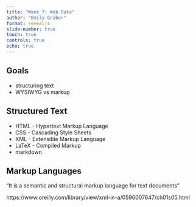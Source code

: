 ```yaml
---
title: "Week 7: Web Data"
author: "Emily Graber"
format: revealjs
slide-number: true
touch: true
controls: true
echo: true
---
```


## Goals

- structuring text
- WYSIWYG vs markup

## Structured Text

- HTML - Hypertext Markup Language
- CSS - Cascading Style Sheets
- XML - Extensible Markup Language
- LaTeX - Compiled Markup
- markdown

## Markup Languages

"It is a semantic and structural markup language for text documents"

::: footer
https://www.oreilly.com/library/view/xml-in-a/0596007647/ch01s05.html
:::